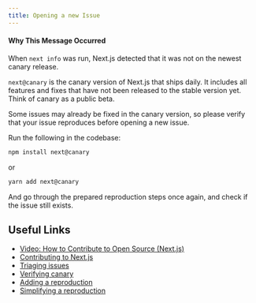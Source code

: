 ```yaml
---
title: Opening a new Issue
---
```


#### Why This Message Occurred

When `next info` was run, Next.js detected that it was not on the newest canary release.

`next@canary` is the canary version of Next.js that ships daily. It includes all features and fixes that have not been released to the stable version yet. Think of canary as a public beta.

Some issues may already be fixed in the canary version, so please verify that your issue reproduces before opening a new issue.

Run the following in the codebase:

```bash filename="Terminal"
npm install next@canary
```

or

```bash filename="Terminal"
yarn add next@canary
```

And go through the prepared reproduction steps once again, and check if the issue still exists.

## Useful Links

- [Video: How to Contribute to Open Source (Next.js)](https://www.youtube.com/watch?v=cuoNzXFLitc)
- [Contributing to Next.js](https://github.com/vercel/next.js/blob/canary/contributing.md)
- [Triaging issues](https://github.com/vercel/next.js/blob/canary/contributing/repository/triaging.md)
- [Verifying canary](https://github.com/vercel/next.js/blob/canary/.github/comments/verify-canary.md)
- [Adding a reproduction](https://github.com/vercel/next.js/blob/canary/.github/comments/invalid-reproduction.md)
- [Simplifying a reproduction](https://github.com/vercel/next.js/blob/canary/.github/comments/simplify-reproduction.md)
